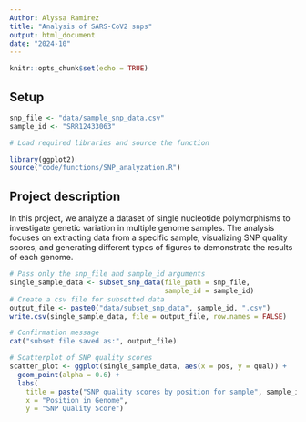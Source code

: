 ```yaml
---
Author: Alyssa Ramirez
title: "Analysis of SARS-CoV2 snps"
output: html_document
date: "2024-10"
---
```


```r
knitr::opts_chunk$set(echo = TRUE)
```


## Setup

```r
snp_file <- "data/sample_snp_data.csv"
sample_id <- "SRR12433063"
```

```r
# Load required libraries and source the function

library(ggplot2)
source("code/functions/SNP_analyzation.R")
```

## Project description
In this project, we analyze a dataset of single nucleotide polymorphisms to 
investigate genetic variation in multiple genome samples. The analysis focuses 
on extracting data from a specific sample, visualizing SNP quality scores, and
generating different types of figures to demonstrate the results of each
genome.

```r
# Pass only the snp_file and sample_id arguments
single_sample_data <- subset_snp_data(file_path = snp_file,
                                      sample_id = sample_id)
# Create a csv file for subsetted data
output_file <- paste0("data/subset_snp_data", sample_id, ".csv")
write.csv(single_sample_data, file = output_file, row.names = FALSE)

# Confirmation message
cat("subset file saved as:", output_file)
```

```r
# Scatterplot of SNP quality scores
scatter_plot <- ggplot(single_sample_data, aes(x = pos, y = qual)) +
  geom_point(alpha = 0.6) +
  labs(
    title = paste("SNP quality scores by position for sample", sample_id),
    x = "Position in Genome",
    y = "SNP Quality Score") 
```




